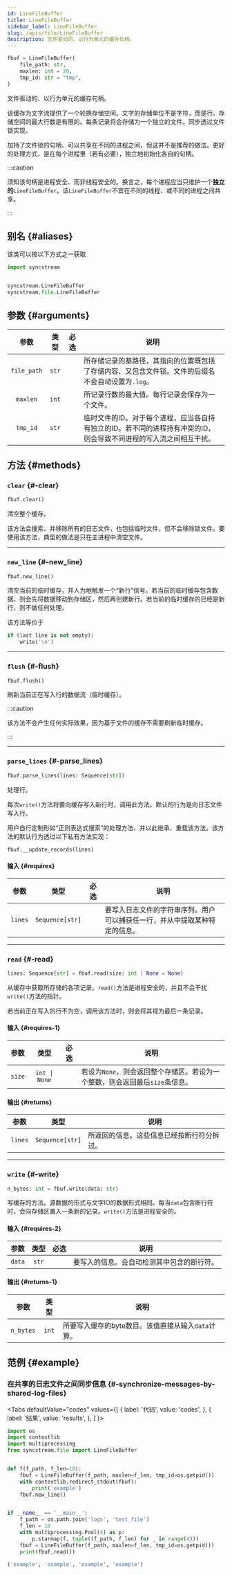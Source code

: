 ```yaml
---
id: LineFileBuffer
title: LineFileBuffer
sidebar_label: LineFileBuffer
slug: /apis/file/LineFileBuffer
description: 文件驱动的、以行为单元的缓存句柄。
---
```





<APITopBar type="class" source="file.LineFileBuffer" />

```python
fbuf = LineFileBuffer(
    file_path: str,
    maxlen: int = 20,
    tmp_id: str = "tmp",
)
```

文件驱动的、以行为单元的缓存句柄。

该缓存为文字流提供了一个轮换存储空间。文字的存储单位不是字符，而是行。存储空间的最大行数是有限的。每条记录将会存储为一个独立的文件。同步透过文件锁实现。

加持了文件锁的句柄、可以共享在不同的进程之间，但这并不是推荐的做法。更好的处理方式，是在每个进程里（若有必要），独立地初始化各自的句柄。

:::caution

须知该句柄是进程安全、而非线程安全的。换言之，每个进程应当只维护一个**独立的**`LineFileBuffer`。该`LineFileBuffer`不宜在不同的线程、或不同的进程之间共享。

:::

## 别名 {#aliases}

该类可以按以下方式之一获取

```python
import syncstream


syncstream.LineFileBuffer
syncstream.file.LineFileBuffer
```

## 参数 {#arguments}

|    参数     | 类型  |               必选                | <center>说明</center>                                                                                              |
| :---------: | :---: | :-------------------------------: | :----------------------------------------------------------------------------------------------------------------- |
| `file_path` | `str` | <InlineIcon icon={vsiCheckIcon}/> | 所存储记录的基路径，其指向的位置既包括了存储内容、又包含文件锁。文件的后缀名不会自动设置为`.log`。                 |
|  `maxlen`   | `int` |                                   | 所记录行数的最大值。每行记录会保存为一个文件。                                                                     |
|  `tmp_id`   | `str` |                                   | 临时文件的ID。对于每个进程，应当各自持有独立的ID。若不同的进程持有冲突的ID，则会导致不同进程的写入流之间相互干扰。 |

## 方法 {#methods}

### <IconObjType type="method"/> `clear` {#-clear}

```python
fbuf.clear()
```

清空整个缓存。

该方法会搜索、并移除所有的日志文件，也包括临时文件，但不会移除锁文件。要使用该方法，典型的做法是只在主进程中清空文件。

---

### <IconObjType type="method"/> `new_line` {#-new_line}

```python
fbuf.new_line()
```

清空当前的临时缓存，并人为地触发一个“新行”信号。若当前的临时缓存包含数据，则会先将数据移动到存储区，然后再创建新行。若当前的临时缓存的已经是新行，则不做任何处理。

该方法等价于

```python
if (last line is not empty):
    write('\n')
```

---

### <IconObjType type="method"/> `flush` {#-flush}

```python
fbuf.flush()
```


刷新当前正在写入行的数据流（临时缓存）。

:::caution

该方法不会产生任何实际效果，因为基于文件的缓存不需要刷新临时缓存。

:::

---

### <IconObjType type="method"/> `parse_lines` {#-parse_lines}

```python
fbuf.parse_lines(lines: Sequence[str])
```

处理行。

每次`write()`方法将要向缓存写入新行时，调用此方法。默认的行为是向日志文件写入行。

用户自行定制形如“正则表达式搜索”的处理方法、并以此继承、重载该方法。该方法的默认行为透过以下私有方法实现：

```python
fbuf.__update_records(lines)
```

#### 输入 {#requires}

|  参数   |      类型       |               必选                | <center>说明</center>                                                      |
| :-----: | :-------------: | :-------------------------------: | :------------------------------------------------------------------------- |
| `lines` | `Sequence[str]` | <InlineIcon icon={vsiCheckIcon}/> | 要写入日志文件的字符串序列。用户可以捕获任一行，并从中提取某种特定的信息。 |

---

### <IconObjType type="method"/> `read` {#-read}

```python
lines: Sequence[str] = fbuf.read(size: int | None = None)
```

从缓存中获取所存储的各项记录。`read()`方法是进程安全的，并且不会干扰`write()`方法的指针。

若当前正在写入的行不为空，调用该方法时，则会将其视为最后一条记录。

#### 输入 {#requires-1}

|  参数  |     类型      | 必选 | <center>说明</center>                                                        |
| :----: | :-----------: | :--: | :--------------------------------------------------------------------------- |
| `size` | `int \| None` |      | 若设为`None`，则会返回整个存储区。若设为一个整数，则会返回最后`size`条信息。 |

#### 输出 {#returns}

|  参数   |      类型       | <center>说明</center>                      |
| :-----: | :-------------: | :----------------------------------------- |
| `lines` | `Sequence[str]` | 所返回的信息。这些信息已经按断行符分拆过。 |

---

### <IconObjType type="method"/> `write` {#-write}

```python
n_bytes: int = fbuf.write(data: str)
```

写缓存的方法。源数据的形式与文字IO的数据形式相同。每当`data`包含断行符时，会向存储区置入一条新的记录。`write()`方法是进程安全的。

#### 输入 {#requires-2}

|  参数  | 类型  |               必选                | <center>说明</center>                      |
| :----: | :---: | :-------------------------------: | :----------------------------------------- |
| `data` | `str` | <InlineIcon icon={vsiCheckIcon}/> | 要写入的信息。会自动检测其中包含的断行符。 |

#### 输出 {#returns-1}

|   参数    | 类型  | <center>说明</center>                              |
| :-------: | :---: | :------------------------------------------------- |
| `n_bytes` | `int` | 所要写入缓存的byte数目。该值直接从输入`data`计算。 |

## 范例 {#example}

### <IconObjType type="term"/> 在共享的日志文件之间同步信息 {#-synchronize-messages-by-shared-log-files}

<Tabs
  defaultValue="codes"
  values={[
    { label: '代码', value: 'codes', },
    { label: '结果', value: 'results', },
  ]
}>

<TabItem value="codes">

```python showLineNumbers title="sync_by_files.py"
import os
import contextlib
import multiprocessing
from syncstream.file import LineFileBuffer


def f(f_path, f_len=10):
    fbuf = LineFileBuffer(f_path, maxlen=f_len, tmp_id=os.getpid())
    with contextlib.redirect_stdout(fbuf):
        print('example')
    fbuf.new_line()


if __name__ == '__main__':
    f_path = os.path.join('logs', 'test_file')
    f_len = 10
    with multiprocessing.Pool(4) as p:
        p.starmap(f, tuple((f_path, f_len) for _ in range(4)))
    fbuf = LineFileBuffer(f_path, maxlen=f_len, tmp_id=os.getpid())
    print(fbuf.read())
```

</TabItem>

<TabItem value="results">

```python
('example', 'example', 'example', 'example')
```

</TabItem>
</Tabs>
